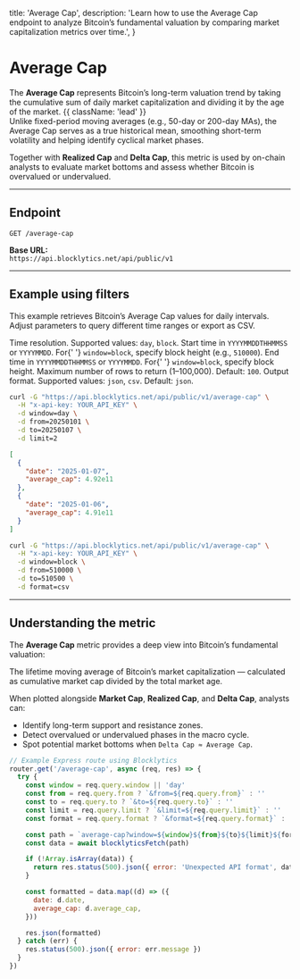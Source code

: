   title: 'Average Cap',
  description:
    'Learn how to use the Average Cap endpoint to analyze Bitcoin’s fundamental valuation by comparing market capitalization metrics over time.',
}

# Average Cap

The **Average Cap** represents Bitcoin’s long-term valuation trend by taking the cumulative sum of daily market capitalization and dividing it by the age of the market. {{ className: 'lead' }}  
Unlike fixed-period moving averages (e.g., 50-day or 200-day MAs), the Average Cap serves as a true historical mean, smoothing short-term volatility and helping identify cyclical market phases.

Together with **Realized Cap** and **Delta Cap**, this metric is used by on-chain analysts to evaluate market bottoms and assess whether Bitcoin is overvalued or undervalued.

---

## Endpoint

`GET /average-cap`

**Base URL:**  
`https://api.blocklytics.net/api/public/v1`

---

## Example using filters

<Row>
  <Col>

This example retrieves Bitcoin’s Average Cap values for daily intervals. Adjust parameters to query different time ranges or export as CSV.

<Properties>
  <Property name="window" type="string">
    Time resolution. Supported values: <code>day</code>, <code>block</code>.
  </Property>
  <Property name="from" type="string">
    Start time in <code>YYYYMMDDTHHMMSS</code> or <code>YYYYMMDD</code>. For{' '}
    <code>window=block</code>, specify block height (e.g., <code>510000</code>).
  </Property>
  <Property name="to" type="string">
    End time in <code>YYYYMMDDTHHMMSS</code> or <code>YYYYMMDD</code>. For{' '}
    <code>window=block</code>, specify block height.
  </Property>
  <Property name="limit" type="integer">
    Maximum number of rows to return (1–100,000). Default: <code>100</code>.
  </Property>
  <Property name="format" type="string">
    Output format. Supported values: <code>json</code>, <code>csv</code>.
    Default: <code>json</code>.
  </Property>
</Properties>

  </Col>
  <Col>

```bash {title="Requesting Average Cap data"}
curl -G "https://api.blocklytics.net/api/public/v1/average-cap" \
  -H "x-api-key: YOUR_API_KEY" \
  -d window=day \
  -d from=20250101 \
  -d to=20250107 \
  -d limit=2
```

```json {title="Sample JSON response"}
[
  {
    "date": "2025-01-07",
    "average_cap": 4.92e11
  },
  {
    "date": "2025-01-06",
    "average_cap": 4.91e11
  }
]
```

```bash {title="Exporting as CSV"}
curl -G "https://api.blocklytics.net/api/public/v1/average-cap" \
  -H "x-api-key: YOUR_API_KEY" \
  -d window=block \
  -d from=510000 \
  -d to=510500 \
  -d format=csv
```

  </Col>
</Row>

---

## Understanding the metric

<Row>
  <Col>

The **Average Cap** metric provides a deep view into Bitcoin’s fundamental valuation:

<Properties>
  <Property name="average_cap" type="number">
    The lifetime moving average of Bitcoin’s market capitalization — calculated
    as cumulative market cap divided by the total market age.
  </Property>
</Properties>

When plotted alongside **Market Cap**, **Realized Cap**, and **Delta Cap**, analysts can:

<ul>
  <li>Identify long-term support and resistance zones.</li>
  <li>Detect overvalued or undervalued phases in the macro cycle.</li>
  <li>
    Spot potential market bottoms when <code>Delta Cap ≈ Average Cap</code>.
  </li>
</ul>

  </Col>
<Col>

```js {title="Node.js (Express) example"}
// Example Express route using Blocklytics
router.get('/average-cap', async (req, res) => {
  try {
    const window = req.query.window || 'day'
    const from = req.query.from ? `&from=${req.query.from}` : ''
    const to = req.query.to ? `&to=${req.query.to}` : ''
    const limit = req.query.limit ? `&limit=${req.query.limit}` : ''
    const format = req.query.format ? `&format=${req.query.format}` : ''

    const path = `average-cap?window=${window}${from}${to}${limit}${format}`
    const data = await blocklyticsFetch(path)

    if (!Array.isArray(data)) {
      return res.status(500).json({ error: 'Unexpected API format', data })
    }

    const formatted = data.map((d) => ({
      date: d.date,
      average_cap: d.average_cap,
    }))

    res.json(formatted)
  } catch (err) {
    res.status(500).json({ error: err.message })
  }
})
```

  </Col>
</Row>
